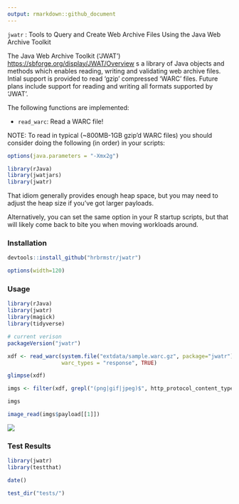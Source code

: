 ```yaml
---
output: rmarkdown::github_document
---
```


`jwatr` : Tools to Query and Create Web Archive Files Using the Java Web Archive Toolkit

The Java Web Archive Toolkit ('JWAT') <https://sbforge.org/display/JWAT/Overview>
s a library of Java objects and methods which enables reading, writing and validating web 
archive files. Intial support is provided to read 'gzip' compressed 'WARC' files. Future 
plans include support for reading and writing all formats supported by 'JWAT'.

The following functions are implemented:

- `read_warc`:	Read a WARC file!

NOTE: To read in typical (~800MB-1GB gzip'd WARC files) you should consider doing the following (in order) in your scripts:

```r
options(java.parameters = "-Xmx2g")

library(rJava)
library(jwatjars)
library(jwatr)
```

That idiom generally provides enough heap space, but you may need to adjust the heap size if you've got larger payloads.

Alternatively, you can set the same option in your R startup scripts, but that will likely come back to bite you when moving workloads around.

### Installation

```r
devtools::install_github("hrbrmstr/jwatr")
```

```r
options(width=120)
```

### Usage

```r
library(rJava)
library(jwatr)
library(magick)
library(tidyverse)

# current verison
packageVersion("jwatr")

xdf <- read_warc(system.file("extdata/sample.warc.gz", package="jwatr"),
                 warc_types = "response", TRUE)

glimpse(xdf)

imgs <- filter(xdf, grepl("(png|gif|jpeg)$", http_protocol_content_type))

imgs

image_read(imgs$payload[[1]])
```

![](imgs/img1.jpeg)

### Test Results

```r
library(jwatr)
library(testthat)

date()

test_dir("tests/")
```

